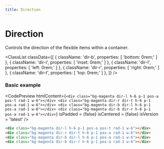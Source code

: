```yaml
---
title: Direction
---
```



# Direction

Controls the direction of the flexible items within a container.

<ClassList
  classData={[
    {
      className: 'dir-b',
      properties: [
        'bottom: 0rem;'
      ]
    },
    {
      className: 'dir-i',
      properties: [
        'inset: 0rem;'
      ]
    },
    {
      className: 'dir-l',
      properties: [
        'left: 0rem;'
      ]
    },
    {
      className: 'dir-r',
      properties: [
        'right: 0rem;'
      ]
    },
    {
      className: 'dir-t',
      properties: [
        'top: 0rem;'
      ]
    },
  ]}
/>

### Basic example

<CodePreview
  htmlContent={`
    <div class="bg-magenta dir-l h-6 p-1 pos-a pos-t rad-1 w-6"></div>
    <div class="bg-magenta dir-r dir-t h-6 p-1 pos-a rad-1 w-6"></div>
    <div class="bg-magenta dir-b dir-l h-6 p-1 pos-a rad-1 w-6"></div>
    <div class="bg-magenta dir-b dir-r h-6 p-1 pos-a rad-1 w-6"></div>
  `}
  isPadded = {false}
  isCentered = {false}
  isVersion = 'latest'
/>

```html
<div class="bg-magenta dir-l h-6 p-1 pos-a pos-t rad-1 w-6"></div>
<div class="bg-magenta dir-r dir-t h-6 p-1 pos-a rad-1 w-6"></div>
<div class="bg-magenta dir-b dir-l h-6 p-1 pos-a rad-1 w-6"></div>
<div class="bg-magenta dir-b dir-r h-6 p-1 pos-a rad-1 w-6"></div>
```